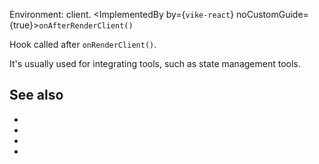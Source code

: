 
Environment: client.
<ImplementedBy by={<Link href="/vike-react"><code>vike-react</code></Link>} noCustomGuide={true}>`onAfterRenderClient()`</ImplementedBy>

Hook called after <Link href="/onRenderClient">`onRenderClient()`</Link>.

It's usually used for integrating tools, such as state management tools.

## See also

- <Link href="/vike-react"/>
- <Link href="/onBeforeRenderClient"/>
- <Link href="/onRenderClient"/>
- <Link href="/hooks"/>
